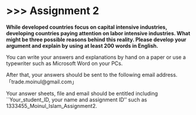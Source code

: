 # \>\>\> Assignment 2 {.unnumbered}

**While developed countries focus on capital intensive industries, developing countries paying attention on labor intensive industries. What might be three possible reasons behind this reality. Please develop your argument and explain by using at least 200 words in English.**

You can write your answers and explanations by hand on a paper or use a typewriter such as Microsoft Word on your PCs.

After that, your answers should be sent to the following email address.「trade.moinul\@gmail.com」

Your answer sheets, file and email should be entitled including \`\`Your_student_ID, your name and assignment ID'' such as 1333455_Moinul_Islam_Assignment2.
